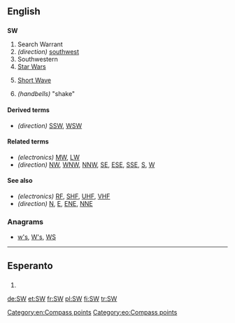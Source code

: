 ==English==

==={{initialism}}===
'''SW'''

# Search Warrant
# ''(direction)'' [[southwest]]
# Southwestern
# [[Star Wars]]
# {{electronics}} [[short wave|Short Wave]]
# ''(handbells)'' "shake"

====Derived terms====
* ''(direction)'' [[SSW]], [[WSW]]

====Related terms====
* ''(electronics)'' [[MW]], [[LW]]
* ''(direction)'' [[NW]], [[WNW]], [[NNW]], [[SE]], [[ESE]], [[SSE]], [[S]], [[W]]

====See also====
* ''(electronics)'' [[RF]], [[SHF]], [[UHF]], [[VHF]]
* ''(direction)'' [[N]], [[E]], [[ENE]], [[NNE]]

===Anagrams===
* [[w's#English|w's]], [[W's#English|W's]], [[WS#English|WS]]

[[Category:en:Compass points]]
----
==Esperanto==

==={{abbreviation|eo}}===
{{head|eo|abbreviation}}
# {{abbreviation of|suduesto||southwest|lang=eo}}

[[Category:eo:Compass points]]

[[de:SW]]
[[et:SW]]
[[fr:SW]]
[[pl:SW]]
[[fi:SW]]
[[tr:SW]]
